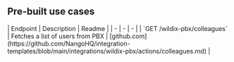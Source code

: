 
## Pre-built use cases

<AccordionGroup>


<Accordion title="Others">
| Endpoint | Description | Readme |
| - | - | - |
| `GET /wildix-pbx/colleagues` | Fetches a list of users from PBX | [github.com](https://github.com/NangoHQ/integration-templates/blob/main/integrations/wildix-pbx/actions/colleagues.md) |
</Accordion>

</AccordionGroup>
